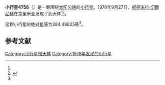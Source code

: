 {{Infobox planet
| bgcolour = #FFFFC0
| name = 4758 Hermitage
| symbol = 
| image = 
| caption = 
| discovery = yes
| discovery_ref = 
| discoverer = [[柳德米拉·切爾尼赫|柳德米拉·切爾尼赫]]
| discovery_site = [[克里米亚|克里米亚]] 
| discovered = 1978年9月27日
| designations = yes
| mp_name = 
| named_after = 
| alt_names = 1978 SN4/ 1949 OR / 1972 RF3 / 1977 LE1 / 1984 UU3
| mp_category = [[外小行星带|外小行星带]]
| orbit_ref = <ref name="a">[http://ssd.jpl.nasa.gov/sbdb.cgi?sstr=4758 4758 Hermitage] {{Wayback|url=http://ssd.jpl.nasa.gov/sbdb.cgi?sstr=4758 |date=20201124010542 }}，小行星數據庫瀏覽器（JPL Small-Body Database Browser）－[[美国国家航空航天局|美国国家航空航天局]]喷气推进实验室</ref>
| epoch = 2456400.5 (2013年4月18日更新)
| aphelion = {{convert|3.7514961|AU|km|3|abbr=on|lk=out}}
| perihelion = {{convert|2.6678847|AU|km|3|abbr=on}}
| semimajor = {{convert|3.2096904|AU|km|3|abbr=on}}
| eccentricity = 0.1688031
| period = 2100.357043 [[日|日]]<br />5.75[[儒略年|儒略年]]
| avg_speed = 
| inclination = 1.62650
| asc_node = 60.90353
| mean_anomaly = 
| arg_peri = 284.48825
| satellites = 
| physical_characteristics = yes
| dimensions = 
| mass = 
| density = 
| surface_grav = 
| escape_velocity = 
| sidereal_day = 
| axial_tilt = 
| pole_ecliptic_lat = 
| pole_ecliptic_lon = 
| albedo = 
| temperatures= 
| temp_name1 = 
| mean_temp_1 = 
| max_temp_1 = 
| temp_name2 = 
| max_temp_2 = 
| spectral_type = 
| abs_magnitude = 284.48825
}}

'''小行星4758'''（{{lang-en|4758 Hermitage}}）是一颗围绕[[太阳|太阳]][[公转|公转]]的[[小行星|小行星]]。1978年9月27日，[[柳德米拉·切爾尼赫|柳德米拉·切爾尼赫]]在克里米亚发现了此天体<ref name="a" /><ref>{{cite news|title=小行星列表|url=http://cfa-www.harvard.edu/iau/lists/NumberedMPs.txt|accessdate=2013-07-08|newspaper=哈佛大学|archive-date=2008-05-17|archive-url=https://web.archive.org/web/20080517010638/http://cfa-www.harvard.edu/iau/lists/NumberedMPs.txt|dead-url=no}}</ref>。

这颗小行星的[[绝对星等|绝对星等]]为284.48825等<ref name="a" />。

==参考文献==
{{reflist}}
{{Minor Planet Number|[[小行星4757|小行星4757]]|[[小行星4759|小行星4759]]}}

{{小天体}}

[[Category:小行星带天体|Category:小行星带天体]]
[[Category:1978年发现的小行星|Category:1978年发现的小行星]]

{{asteroid-stub}}